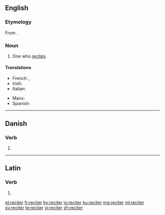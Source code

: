 {{also|réciter}}
==English==

===Etymology===
From {{suffix|recite|er|lang=en}}.

===Noun===
{{en-noun}}

# One who [[recite]]s.

====Translations====
{{trans-top|one who recites}}
* French: {{t+|fr|réciteur}}, {{t+|fr|récitateur}}
* Irish: {{t|ga|aithriseoir|m}}
* Italian: {{qualifier|of poetry}} {{t|it|declamatore|m}}
{{trans-mid}}
* Manx: {{t|gv|aaloayreyder|m}}
* Spanish: {{qualifier|of poetry}} {{t|es|rapsoda|m|f}}
{{trans-bottom}}

----

==Danish==

===Verb===
{{head|da|verb form}}

# {{imperative of|recitere|lang=da}}

----

==Latin==

===Verb===
{{la-verb-form|reciter}}

# {{inflection of|recitō||1|s|pres|pasv|subj|lang=la}}

[[et:reciter]]
[[fr:reciter]]
[[hy:reciter]]
[[io:reciter]]
[[ku:reciter]]
[[mg:reciter]]
[[ml:reciter]]
[[sv:reciter]]
[[te:reciter]]
[[vi:reciter]]
[[zh:reciter]]